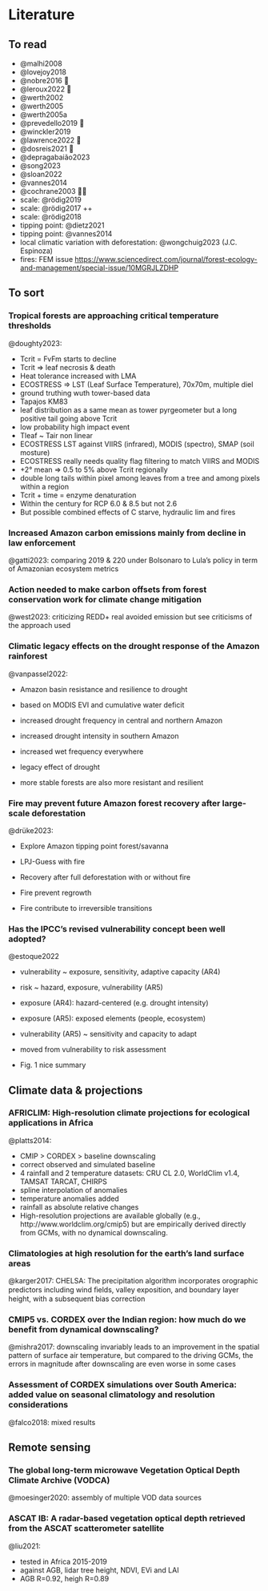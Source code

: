 # Literature {.unnumbered}

## To read

-   @malhi2008
-   @lovejoy2018
-   @nobre2016 🤎
-   @leroux2022 🤎
-   @werth2002
-   @werth2005
-   @werth2005a
-   @prevedello2019 🤎
-   @winckler2019
-   @lawrence2022 🤎
-   @dosreis2021 🤎
-   @depragabaião2023
-   @song2023
-   @sloan2022
-   @vannes2014
-   @cochrane2003 🤎🤎
-   scale: @rödig2019
-   scale: @rödig2017 ++
-   scale: @rödig2018
-   tipping point: @dietz2021
-   tipping point: @vannes2014
-   local climatic variation with deforestation: @wongchuig2023 (J.C. Espinoza)
-   fires: FEM issue <https://www.sciencedirect.com/journal/forest-ecology-and-management/special-issue/10MGRJLZDHP>

## To sort

### Tropical forests are approaching critical temperature thresholds

@doughty2023:

-   Tcrit = FvFm starts to decline
-   Tcrit =\> leaf necrosis & death
-   Heat tolerance increased with LMA
-   ECOSTRESS =\> LST (Leaf Surface Temperature), 70x70m, multiple diel
-   ground truthing wuth tower-based data
-   Tapajos KM83
-   leaf distribution as a same mean as tower pyrgeometer but a long positive tail going above Tcrit
-   low probability high impact event
-   Tleaf \~ Tair non linear
-   ECOSTRESS LST against VIIRS (infrared), MODIS (spectro), SMAP (soil mosture)
-   ECOSTRESS really needs quality flag filtering to match VIIRS and MODIS
-   +2° mean =\> 0.5 to 5% above Tcrit regionally
-   double long tails within pixel among leaves from a tree and among pixels within a region
-   Tcrit + time = enzyme denaturation
-   Within the century for RCP 6.0 & 8.5 but not 2.6
-   But possible combined effects of C starve, hydraulic lim and fires

### Increased Amazon carbon emissions mainly from decline in law enforcement

@gatti2023: comparing 2019 & 220 under Bolsonaro to Lula's policy in term of Amazonian ecosystem metrics

### Action needed to make carbon offsets from forest conservation work for climate change mitigation

@west2023: criticizing REDD+ real avoided emission but see criticisms of the approach used

### Climatic legacy effects on the drought response of the Amazon rainforest

@vanpassel2022:

-   Amazon basin resistance and resilience to drought

-   based on MODIS EVI and cumulative water deficit

-   increased drought frequency in central and northern Amazon

-   increased drought intensity in southern Amazon

-   increased wet frequency everywhere

-   legacy effect of drought

-   more stable forests are also more resistant and resilient

### Fire may prevent future Amazon forest recovery after large-scale deforestation

@drüke2023:

-   Explore Amazon tipping point forest/savanna

-   LPJ-Guess with fire

-   Recovery after full deforestation with or without fire

-   Fire prevent regrowth

-   Fire contribute to irreversible transitions

### Has the IPCC's revised vulnerability concept been well adopted?

@estoque2022

-   vulnerability \~ exposure, sensitivity, adaptive capacity (AR4)

-   risk \~ hazard, exposure, vulnerability (AR5)

-   exposure (AR4): hazard-centered (e.g. drought intensity)

-   exposure (AR5): exposed elements (people, ecosystem)

-   vulnerability (AR5) \~ sensitivity and capacity to adapt

-   moved from vulnerability to risk assessment

-   Fig. 1 nice summary

## Climate data & projections

### AFRICLIM: High-resolution climate projections for ecological applications in Africa

@platts2014:

-   CMIP \> CORDEX \> baseline downscaling
-   correct observed and simulated baseline
-   4 rainfall and 2 temperature datasets: CRU CL 2.0, WorldClim v1.4, TAMSAT TARCAT, CHIRPS
-   spline interpolation of anomalies
-   temperature anomalies added
-   rainfall as absolute relative changes
-   High-resolution projections are available globally (e.g., http://www.worldclim.org/cmip5) but are empirically derived directly from GCMs, with no dynamical downscaling.

### Climatologies at high resolution for the earth's land surface areas

@karger2017: CHELSA: The precipitation algorithm incorporates orographic predictors including wind ﬁelds, valley exposition, and boundary layer height, with a subsequent bias correction

### CMIP5 vs. CORDEX over the Indian region: how much do we benefit from dynamical downscaling?

@mishra2017: downscaling invariably leads to an improvement in the spatial pattern of surface air temperature, but compared to the driving GCMs, the errors in magnitude after downscaling are even worse in some cases

### Assessment of CORDEX simulations over South America: added value on seasonal climatology and resolution considerations

@falco2018: mixed results

## Remote sensing

### The global long-term microwave Vegetation Optical Depth Climate Archive (VODCA)

@moesinger2020: assembly of multiple VOD data sources

### ASCAT IB: A radar-based vegetation optical depth retrieved from the ASCAT scatterometer satellite

@liu2021:

-   tested in Africa 2015-2019
-   against AGB, lidar tree height, NDVI, EVi and LAI
-   AGB R=0.92, heigh R=0.89
